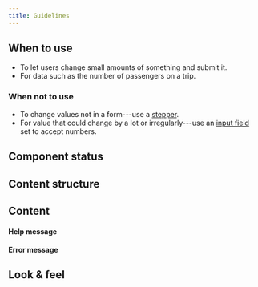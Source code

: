 ```yaml
---
title: Guidelines
---
```



<ReactExample name="InputStepper" />

## When to use

- To let users change small amounts of something and submit it.
- For data such as the number of passengers on a trip.

### When not to use

- To change values not in a form---use a [stepper](/components/interaction/stepper).
- For value that could change by a lot or irregularly---use an [input field](/components/input/inputfield)
  set to accept numbers.

## Component status

<ComponentStatus component="InputStepper" />

## Content structure

<FigmaFile
  file="4QJZqvBvRrLu6t9mwObCkA"
  node="0%3A307"
  alt="Label: provides a clear description of what users are adding/removing; value: displays the current value; decrement controller: decreases the value and to improve accessibility it's best to add a title describing the action; increment controller: increases the value and to improve accessibility it's best to add a title describing the action."
/>

## Content

<InputLabelsSnippet />

<StepperTitlesSnippet />

<InputHelpErrorSnippet />

<!-- eslint-disable -->
#### Help message
<!-- eslint-enable -->

<ReactExample name="InputStepper help" />

#### Error message

<ReactExample name="InputStepper error" />

## Look & feel

<InputBackgroundLinkSnippet />
